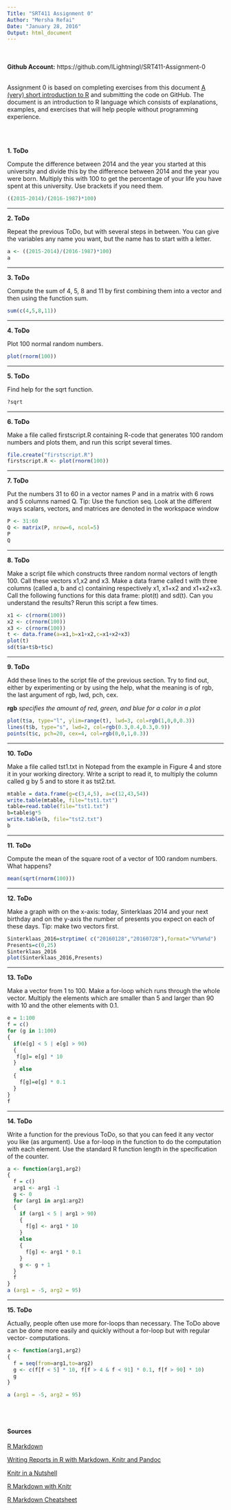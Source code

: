 ```yaml
---
Title: "SRT411 Assignment 0"
Author: "Mersha Refai"
Date: "January 28, 2016"
Output: html_document
---
```

<br>
<br>
<b>Github Account:</b> https://github.com/ILightningI/SRT411-Assignment-0
<br>
<br>

<p>Assignment 0 is based on completing exercises from this document <a href="https://cran.r-project.org/doc/contrib/Torfs+Brauer-Short-R-Intro.pdf">A (very) short introduction to R</a> and submitting the code on GitHub. The document is an introduction to R language which consists of explanations, examples, and exercises that will help people without programming experience.</p>

<br>
<br>

<b>1. ToDo</b>
<p>Compute the difference between 2014 and the year  you  started  at  this  university  and  divide this by the difference between 2014 and the year you  were  born.   Multiply  this  with  100  to get the  percentage  of  your  life  you  have  spent  at this university.  Use brackets if you need them.</p>

```r
((2015-2014)/(2016-1987)*100)
```

<hr>
<b>2. ToDo</b>
<p>Repeat  the  previous  ToDo,  but  with  several steps  in between.   You  can  give  the  variables any name you want, but the name has to start with a letter.</p>

```r
a <- ((2015-2014)/(2016-1987)*100)
a
```

<hr>
<b>3. ToDo</b>
<p>Compute the sum of 4, 5, 8 and 11 by first combining  them  into  a  vector  and  then  using  the function sum.</p>

```r
sum(c(4,5,8,11))
```

<hr>
<b>4. ToDo</b>
<p>Plot 100 normal random numbers.</p>

```r
plot(rnorm(100))
```

<hr>
<b>5. ToDo</b>
<p>Find help for the sqrt function.</p>

```r
?sqrt
```

<hr>
<b>6. ToDo</b>
<p>Make a file called firstscript.R containing R-code that generates 100 random numbers and plots them, and run this script several times.</p>

```r
file.create("firstscript.R")
firstscript.R <- plot(rnorm(100))
```

<hr>
<b>7. ToDo</b>
<p>Put the numbers 31 to 60 in a vector names P and in a matrix with 6 rows and 5 columns named Q. Tip: Use the function seq. Look at the different ways scalars, vectors, and matrices are denoted in the workspace window</p>

```r
P <- 31:60
Q <- matrix(P, nrow=6, ncol=5)
P
Q
```

<hr>
<b>8. ToDo</b>
<p>Make  a  script  file  which  constructs  three  random  normal  vectors  of  length  100.   Call  these vectors x1,x2 and x3. Make a data frame called t with three columns (called a, b and c) containing  respectively x1, x1+x2 and x1+x2+x3. Call the following functions for this data frame: plot(t) and sd(t).  Can you understand the results?  Rerun this script a few times.
</p>

```r
x1 <- c(rnorm(100))
x2 <- c(rnorm(100))
x3 <- c(rnorm(100))
t <- data.frame(a=x1,b=x1+x2,c=x1+x2+x3)
plot(t)
sd(t$a+t$b+t$c)
```

<hr>
<b>9. ToDo</b>
<p>Add these lines to the script file of the previous section.  Try to find out, either by experimenting or by using the help, what the meaning is of rgb, the last argument of rgb, lwd, pch, cex.
</p>

<b>rgb</b><i> specifies the amount of red, green, and blue for a color in a plot</i>

```r
plot(t$a, type="l", ylim=range(t), lwd=3, col=rgb(1,0,0,0.3))
lines(t$b, type="s", lwd=2, col=rgb(0.3,0.4,0.3,0.9))
points(t$c, pch=20, cex=4, col=rgb(0,0,1,0.3))
```



<hr>
<b>10. ToDo</b>
<p>Make  a  file  called tst1.txt in  Notepad  from the  example  in  Figure  4  and  store  it  in  your working directory.  Write a script to read it, to multiply the column called g by 5 and to store it as tst2.txt.
</p>

```r
mtable = data.frame(g=c(3,4,5), a=c(12,43,54))
write.table(mtable, file="tst1.txt")
table=read.table(file="tst1.txt")
b=table$g*5
write.table(b, file="tst2.txt")
b
```

<hr>
<b>11. ToDo</b>
<p>Compute the mean of the square root of a vector  of  100  random  numbers.   What  happens?
</p>

```r
mean(sqrt(rnorm(100)))
```

<hr>
<b>12. ToDo</b>
<p>Make  a  graph  with  on  the  x-axis:  today,  Sinterklaas  2014  and  your  next  birthday  and  on the y-axis the number of presents you expect on each of these days.  Tip:  make two vectors first.
</p>

```r
Sinterklaas_2016=strptime( c("20160128","20160728"),format="%Y%m%d")
Presents=c(0,25)
Sinterklaas_2016
plot(Sinterklaas_2016,Presents)
```

<hr>
<b>13. ToDo</b>
<p>Make a vector from 1 to 100.  Make a for-loop which runs through the whole vector.  Multiply the elements which are smaller than 5 and larger than 90 with 10 and the other elements with 0.1.
</p>

```r
e = 1:100
f = c()
for (g in 1:100)
{
  if(e[g] < 5 | e[g] > 90)
  {
   f[g]= e[g] * 10 
  }
    else
  {
    f[g]=e[g] * 0.1
  }
}
f
```


<hr>
<b>14. ToDo</b>
<p>Write a function for the previous ToDo, so that you can feed it any vector you like (as  argument). Use  a for-loop in the function  to  do  the  computation  with  each element. Use  the  standard R function length in the specification of the counter.
</p>

```r
a <- function(arg1,arg2)
{
  f = c()
  arg1 <- arg1 -1
  g <- 0
  for (arg1 in arg1:arg2)
  {
    if (arg1 < 5 | arg1 > 90)
    {
      f[g] <- arg1 * 10
    }
    else
    {
      f[g] <- arg1 * 0.1
    }
    g <- g + 1
  }
  f
}
a (arg1 = -5, arg2 = 95)
```

<hr>
<b>15. ToDo</b>
<p> Actually,  people  often  use  more  for-loops  than  necessary.     The  ToDo  above  can  be  done  more  easily
and quickly without a for-loop but with regular vector-
computations.
</p>

```r
a <- function(arg1,arg2)
{
  f = seq(from=arg1,to=arg2)
  g <- c(f[f < 5] * 10, f[f > 4 & f < 91] * 0.1, f[f > 90] * 10)
  g
}

a (arg1 = -5, arg2 = 95)
```

<br>
<br>

#### Sources
<p><a href="http://rmarkdown.rstudio.com/">R Markdown</a></p>
<p><a href="http://nicercode.github.io/guides/reports/">Writing Reports in R with Markdown, Knitr and Pandoc</a></p>
<p><a href="http://kbroman.org/knitr_knutshell/pages/markdown.html">Knitr in a Nutshell</a></p>
<p><a href="http://kbroman.org/knitr_knutshell/pages/Rmarkdown.html">R Markdown with Knitr</a></p>
<p><a href="https://www.rstudio.com/wp-content/uploads/2015/02/rmarkdown-cheatsheet.pdf">R Markdown Cheatsheet</a></p>